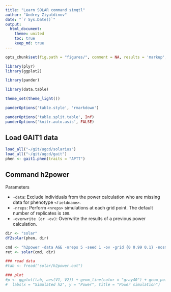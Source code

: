 ```yaml
---
title: "Learn SOLAR command simqtl"
author: "Andrey Ziyatdinov"
date: "`r Sys.Date()`"
output:
  html_document:
    theme: united
    toc: true
    keep_md: true
---
```


```r
opts_chunk$set(fig.path = "figures/", comment = NA, results = 'markup', tidy = F, message = F, warning = F, echo = T, cache = T)
```

```r
library(plyr)
library(ggplot2)

library(pander)

library(data.table)
```

```r
theme_set(theme_light())

panderOptions('table.style', 'rmarkdown')

panderOptions('table.split.table', Inf)
panderOptions('knitr.auto.asis', FALSE)
```

## Load GAIT1 data

```r
load_all("~/git/ugcd/solarius")
load_all("~/git/ugcd/gait")
phen <- gait1.phen(traits = "APTT")
```

## Command h2power

Parameters

* `-data`: Exclude individuals from the power calculation who are missing data for phenotype `<fieldname>`.
* `-nreps`: Perform `<nreps>` simulations at each grid point. The default number of replicates is `100`.
* `-overwrite (or -ov)`: Overwrite the results of a previous power calculation.
                                   
```r
dir <- "solar" 
df2solar(phen, dir)

cmd <- "h2power -data AGE -nreps 5 -seed 1 -ov -grid {0 0.99 0.1} -nosmooth"
ret <- solar(cmd, dir)

### read data
#tab <- fread("solar/h2power.out")

### plot
#p <- ggplot(tab, aes(V1, V2)) + geom_line(color = "gray40") + geom_point() + 
#  labs(x = "Simulated h2", y = "Power", title = "Power simulation")
```
